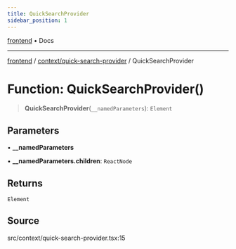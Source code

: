 ```yaml
---
title: QuickSearchProvider
sidebar_position: 1
---
```


[frontend](../../..) • Docs

***

[frontend](../../..) / [context/quick-search-provider](..) / QuickSearchProvider

# Function: QuickSearchProvider()

> **QuickSearchProvider**(`__namedParameters`): `Element`

## Parameters

• **\_\_namedParameters**

• **\_\_namedParameters.children**: `ReactNode`

## Returns

`Element`

## Source

src/context/quick-search-provider.tsx:15
